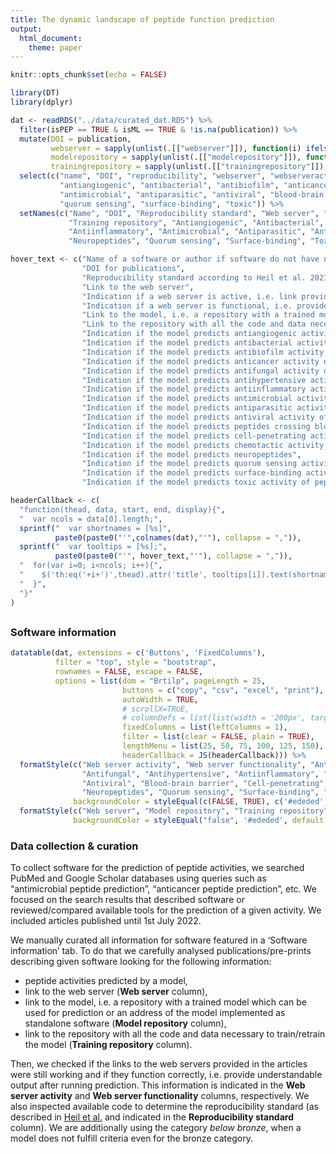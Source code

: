 ```yaml
---
title: The dynamic landscape of peptide function prediction
output:                                                                                                         
  html_document:
    theme: paper                                                                 
---      
```


<style type="text/css">
.main-container {
max-width: 1800px;
margin-left: auto;
margin-right: auto;
}
</style>


```r
knitr::opts_chunk$set(echo = FALSE)

library(DT)
library(dplyr)

dat <- readRDS("../data/curated_dat.RDS") %>% 
  filter(isPEP == TRUE & isML == TRUE & !is.na(publication)) %>% 
  mutate(DOI = publication,
         webserver = sapply(unlist(.[["webserver"]]), function(i) ifelse(i != FALSE, paste0("<a href='", i,"' >Web server</a>"), paste0("false"))),
         modelrepository = sapply(unlist(.[["modelrepository"]]), function(i) ifelse(i != FALSE, paste0("<a href='", i,"' >Repository</a>"), paste0("false"))),
         trainingrepository = sapply(unlist(.[["trainingrepository"]]), function(i) ifelse(i != FALSE, paste0("<a href='", i,"' >Repository</a>"), paste0("false"))))   %>% 
  select(c("name", "DOI", "reproducibility", "webserver", "webserveractive", "webserverfunctional", "modelrepository", "trainingrepository",
           "antiangiogenic", "antibacterial", "antibiofilm", "anticancer", "antifungal", "antihypertensive", "antiinflammatory",
           "antimicrobial", "antiparasitic", "antiviral", "blood-brain barrier", "cell-penetrating", "chemotactic", "neuropeptides",
           "quorum sensing", "surface-binding", "toxic")) %>% 
  setNames(c("Name", "DOI", "Reproducibility standard", "Web server", "Web server activity", "Web server functionality", "Model repository", 
             "Training repository", "Antiangiogenic", "Antibacterial", "Antibiofilm", "Anticancer", "Antifungal", "Antihypertensive", 
             "Antiinflammatory", "Antimicrobial", "Antiparasitic", "Antiviral", "Blood-brain barrier", "Cell-penetrating", "Chemotactic", 
             "Neuropeptides", "Quorum sensing", "Surface-binding", "Toxic")) 

hover_text <- c("Name of a software or author if software do not have name",
                "DOI for publications",
                "Reproducibility standard according to Heil et al. 2021. We are additionally using the category below bronze, when a model does not fulfill criteria even for the bronze category.",
                "Link to the web server",
                "Indication if a web server is active, i.e. link provided in the publication is working",
                "Indication if a web server is functional, i.e. provides understandable output after running prediction",
                "Link to the model, i.e. a repository with a trained model which can be used for prediction or an address of the model implemented as standalone software",
                "Link to the repository with all the code and data necessary to train/retrain the model",
                "Indication if the model predicts antiangiogenic activity of peptides",
                "Indication if the model predicts antibacterial activity of peptides",
                "Indication if the model predicts antibiofilm activity of peptides",
                "Indication if the model predicts anticancer activity of peptides",
                "Indication if the model predicts antifungal activity of peptides",
                "Indication if the model predicts antihypertensive activity of peptides",
                "Indication if the model predicts antiinflammatory activity of peptides",
                "Indication if the model predicts antimicrobial activity of peptides",
                "Indication if the model predicts antiparasitic activity of peptides",
                "Indication if the model predicts antiviral activity of peptides",
                "Indication if the model predicts peptides crossing blood-brain barrier",
                "Indication if the model predicts cell-penetrating activity of peptides",
                "Indication if the model predicts chemotactic activity of peptides",
                "Indication if the model predicts neuropeptides",
                "Indication if the model predicts quorum sensing activity of peptides",
                "Indication if the model predicts surface-binding activity of peptides",
                "Indication if the model predicts toxic activity of peptides")

headerCallback <- c(
  "function(thead, data, start, end, display){",
  "  var ncols = data[0].length;",
  sprintf("  var shortnames = [%s]", 
          paste0(paste0("'",colnames(dat),"'"), collapse = ",")),
  sprintf("  var tooltips = [%s];", 
          paste0(paste0("'", hover_text,"'"), collapse = ",")),
  "  for(var i=0; i<ncols; i++){",
  "    $('th:eq('+i+')',thead).attr('title', tooltips[i]).text(shortnames[i]);",
  "  }",
  "}"
)

```

## {.tabset}

### Software information

```r
datatable(dat, extensions = c('Buttons', 'FixedColumns'), 
          filter = "top", style = "bootstrap",
          rownames = FALSE, escape = FALSE,
          options = list(dom = "Brtilp", pageLength = 25,
                         buttons = c("copy", "csv", "excel", "print"),
                         autoWidth = TRUE,
                         # scrollX=TRUE,
                         # columnDefs = list(list(width = '200px', targets = c(0))),
                         fixedColumns = list(leftColumns = 1),
                         filter = list(clear = FALSE, plain = TRUE),
                         lengthMenu = list(25, 50, 75, 100, 125, 150),
                         headerCallback = JS(headerCallback))) %>%  
  formatStyle(c("Web server activity", "Web server functionality", "Antiangiogenic", "Antibacterial", "Antibiofilm", "Anticancer",
                "Antifungal", "Antihypertensive", "Antiinflammatory", "Antimicrobial", "Antiparasitic",
                "Antiviral", "Blood-brain barrier", "Cell-penetrating", "Chemotactic",
                "Neuropeptides", "Quorum sensing", "Surface-binding", "Toxic"),
              backgroundColor = styleEqual(c(FALSE, TRUE), c('#ededed', '#d6edff')))  %>%
  formatStyle(c("Web server", "Model repository", "Training repository"),
              backgroundColor = styleEqual("false", '#ededed', default = '#d6edff')) 
```

### Data collection & curation

To collect software for the prediction of peptide activities, we searched PubMed and Google Scholar databases using queries such as "antimicrobial peptide prediction", "anticancer peptide prediction", etc. We focused on the search results that described software or reviewed/compared available tools for the prediction of a given activity. We included articles published until 1st July 2022. 

We manually curated all information for software featured in a 'Software information' tab. To do that we carefully analysed publications/pre-prints describing given software looking for the following information: 

- peptide activities predicted by a model, 
- link to the web server (**Web server** column), 
- link to the model, i.e. a repository with a trained model which can be used for prediction or an address of the model implemented as standalone software (**Model repository** column),
- link to the repository with all the code and data necessary to train/retrain the model (**Training repository** column).

Then, we checked if the links to the web servers provided in the articles were still working and if they function correctly, i.e. provide understandable output after running prediction. This information is indicated in the **Web server activity** and **Web server functionality** columns, respectively. We also inspected available code to determine the reproducibility standard (as described in [Heil et al.](https://doi.org/10.1038/s41592-021-01256-7) and indicated in the **Reproducibility standard** column). We are additionally using the category *below bronze*, when a model does not fulfill criteria  even for the bronze category.



